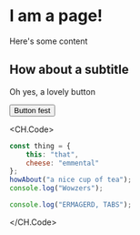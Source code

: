 
# I am a page!

Here's some content

## How about a subtitle

Oh yes, a lovely button

<Button variant="cta">Button fest</Button>

<CH.Code>
```js hello.js focus=2:3,5 mark=5
const thing = {
	this: "that",
	cheese: "emmental"
};
howAbout("a nice cup of tea");
console.log("Wowzers");
```
```js something.js
console.log("ERMAGERD, TABS");
```
</CH.Code>

